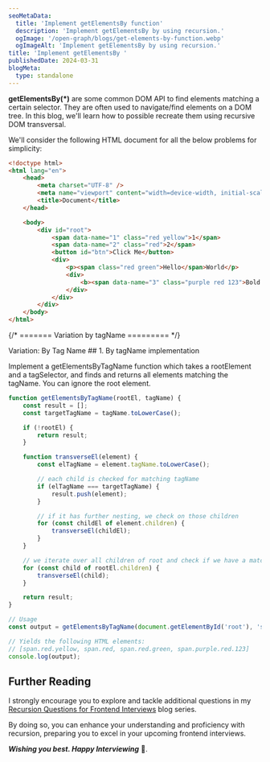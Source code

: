```yaml
---
seoMetaData:
  title: 'Implement getElementsBy function'
  description: 'Implement getElementsBy by using recursion.'
  ogImage: '/open-graph/blogs/get-elements-by-function.webp'
  ogImageAlt: 'Implement getElementsBy by using recursion.'
title: 'Implement getElementsBy '
publishedDate: 2024-03-31
blogMeta:
  type: standalone
---
```


**getElementsBy(\*)** are some common DOM API to find elements matching a certain selector. They are often used to navigate/find elements on a DOM tree. In this blog, we'll learn how to possible recreate them using recursive DOM transversal.

We'll consider the following HTML document for all the below problems for simplicity:

```html
<!doctype html>
<html lang="en">
	<head>
		<meta charset="UTF-8" />
		<meta name="viewport" content="width=device-width, initial-scale=1.0" />
		<title>Document</title>
	</head>

	<body>
		<div id="root">
			<span data-name="1" class="red yellow">1</span>
			<span data-name="2" class="red">2</span>
			<button id="btn">Click Me</button>
			<div>
				<p><span class="red green">Hello</span>World</p>
				<div>
					<b><span data-name="3" class="purple red 123">Bold text</span></b>
				</div>
			</div>
		</div>
	</body>
</html>
```

{/* ======= Variation by tagName ========= */}

<section>
<SubHeading>Variation: By Tag Name</SubHeading>
## 1. By tagName implementation

Implement a getElementsByTagName function which takes a rootElement and a tagSelector, and finds and returns all elements matching the tagName. You can ignore the root element.

```js title="./src/getElementsByTagName.js"
function getElementsByTagName(rootEl, tagName) {
	const result = [];
	const targetTagName = tagName.toLowerCase();

	if (!rootEl) {
		return result;
	}

	function transverseEl(element) {
		const elTagName = element.tagName.toLowerCase();

		// each child is checked for matching tagName
		if (elTagName === targetTagName) {
			result.push(element);
		}

		// if it has further nesting, we check on those children
		for (const childEl of element.children) {
			transverseEl(childEl);
		}
	}

	// we iterate over all children of root and check if we have a match
	for (const child of rootEl.children) {
		transverseEl(child);
	}

	return result;
}

// Usage
const output = getElementsByTagName(document.getElementById('root'), 'span');

// Yields the following HTML elements:
// [span.red.yellow, span.red, span.red.green, span.purple.red.123]
console.log(output);
```

</section>

## Further Reading

I strongly encourage you to explore and tackle additional questions in my [Recursion Questions for Frontend Interviews](/blog/recursion-questions-for-frontend-interviews/ 'Find more question on recursion in the recursion questions for frontend interviews blog series') blog series.

By doing so, you can enhance your understanding and proficiency with recursion, preparing you to excel in your upcoming frontend interviews.

**_Wishing you best. Happy Interviewing_** 🫡.
